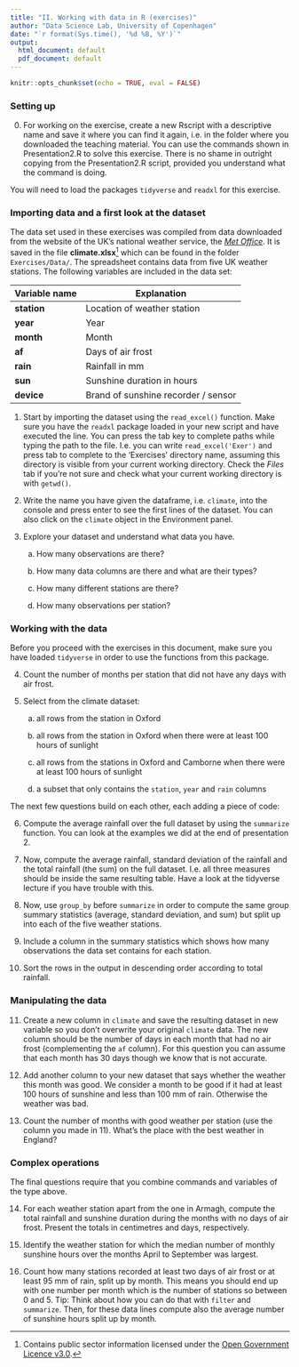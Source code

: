 ```yaml
---
title: "II. Working with data in R (exercises)"
author: "Data Science Lab, University of Copenhagen"
date: "`r format(Sys.time(), '%d %B, %Y')`"
output:
  html_document: default
  pdf_document: default
---
```


```r
knitr::opts_chunk$set(echo = TRUE, eval = FALSE)
```

### Setting up

0. For working on the exercise, create a new Rscript with a descriptive name and save it where you can find it again, i.e. in the folder where you downloaded the teaching material. You can use the commands shown in Presentation2.R to solve this exercise. There is no shame in outright copying from the Presentation2.R script, provided you understand what the command is doing.

You will need to load the packages `tidyverse` and `readxl` for this exercise.

### Importing data and a first look at the dataset 


The data set used in these exercises was compiled from data downloaded from the website of the UK's national weather service, the [*Met Office*](http://www.metoffice.gov.uk/public/weather/climate-historic/). It is saved in the file 
**climate.xlsx**^[Contains public sector information licensed under the [Open Government Licence v3.0](http://www.nationalarchives.gov.uk/doc/open-government-licence/version/3/).] which can be found in the folder `Exercises/Data/`.
The spreadsheet contains data from five UK weather stations. The following variables are included in the data set:

| Variable name | Explanation |
|-|-|
| **station** | Location of weather station | 
| **year** | Year |
| **month** | Month |
| **af** | Days of air frost |
| **rain** | Rainfall in mm |
| **sun** | Sunshine duration in hours |
| **device** | Brand of sunshine recorder / sensor |


1.  Start by importing the dataset using the `read_excel()` function. Make sure you have the `readxl` package loaded in your new script and have executed the line. You can press the tab key to complete paths while typing the path to the file. I.e. you can write `read_excel('Exer')` and press tab to complete to the 'Exercises' directory name, assuming this directory is visible from your current working directory. Check the _Files_ tab if you're not sure and check what your current working directory is with `getwd()`.

2.  Write the name you have given the dataframe, i.e. `climate`, into the console and press enter to see the first lines of the dataset. You can also click on the `climate` object in the Environment panel.

3. Explore your dataset and understand what data you have.

    a. How many observations are there?

    b. How many data columns are there and what are their types?

    c. How many different stations are there?

    d. How many observations per station?


### Working with the data

Before you proceed with the exercises in this document, make sure you have loaded `tidyverse` in order to use the functions from this package.

4. Count the number of months per station that did not have any days with air frost.

5. Select from the climate dataset:

    a. all rows from the station in Oxford

    b. all rows from the station in Oxford when there were at least 100 hours of sunlight

    c. all rows from the stations in Oxford and Camborne when there were at least 100 hours of sunlight 

    d. a subset that only contains the `station`, `year` and `rain` columns

The next few questions build on each other, each adding a piece of code:

6. Compute the average rainfall over the full dataset by using the `summarize` function. You can look at the examples we did at the end of presentation 2.

7. Now, compute the average rainfall, standard deviation of the rainfall and the total rainfall (the sum) on the full dataset. I.e. all three measures should be inside the same resulting table. Have a look at the tidyverse lecture if you have trouble with this.

8. Now, use `group_by` before `summarize` in order to compute the same group summary statistics (average, standard deviation, and sum) but split up into each of the five weather stations. 

9. Include a column in the summary statistics which shows how many observations the data set contains for each station.
    
10. Sort the rows in the output in descending order according to total rainfall.

### Manipulating the data

11. Create a new column in `climate` and save the resulting dataset in new variable so you don't overwrite your original `climate` data. The new column should be the number of days in each month that had no air frost (complementing the `af` column). For this question you can assume that each month has 30 days though we know that is not accurate. 

12. Add another column to your new dataset that says whether the weather this month was good. We consider a month to be good if it had at least 100 hours of sunshine and less than 100 mm of rain. Otherwise the weather was bad.

13. Count the number of months with good weather per station (use the column you made in 11). What's the place with the best weather in England? 

### Complex operations

The final questions require that you combine commands and variables of the type above.

14. For each weather station apart from the one in Armagh, compute the total rainfall and sunshine duration during the months with no days of air frost. Present the totals in centimetres and days, respectively.

15. Identify the weather station for which the median number of monthly sunshine hours over the months April to September was largest.

16. Count how many stations recorded at least two days of air frost or at least 95 mm of rain, split up by month. This means you should end up with one number per month which is the number of stations so between 0 and 5. Tip: Think about how you can do that with `filter` and `summarize`. Then, for these data lines compute also the average number of sunshine hours split up by month.


